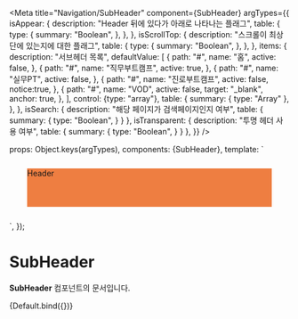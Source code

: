 

<Meta
  title="Navigation/SubHeader"
  component={SubHeader}
  argTypes={{
    isAppear: {
      description: "Header 뒤에 있다가 아래로 나타나는 플래그",
      table: {
        type: {
          summary: "Boolean",
        },
      },
    },
    isScrollTop: {
      description: "스크롤이 최상단에 있는지에 대한 플래그",
      table: {
        type: {
          summary: "Boolean",
        },
      },
    },
    items: {
      description: "서브헤더 목록",
      defaultValue: [
        {
          path: "#",
          name: "홈",
          active: false,
        },
        {
          path: "#",
          name: "직무부트캠프",
          active: true,
        },
        {
          path: "#",
          name: "실무PT",
          active: false,
        },
        {
          path: "#",
          name: "진로부트캠프",
          active: false,
          notice:true,
        },
        {
          path: "#",
          name: "VOD",
          active: false,
          target: "_blank",
          anchor: true,
        },
      ],
      control: {type: "array"},
      table: {
        summary: {
          type: "Array"
        },
      },
    },
    isSearch: {
      description: "해당 페이지가 검색페이지인지 여부",
      table: {
        summary: {
          type: "Boolean",
        }
      }
    },
    isTransparent: {
      description: "투명 헤더 사용 여부",
      table: {
        summary: {
          type: "Boolean",
        }
      }
    },
  }}
/>

  props: Object.keys(argTypes),
  components: {SubHeader},
  template:
    `<div style="padding: 12px 32px">
    <div style="position: relative">
    <div style="height: 69px; background-color: #EE7E41">Header</div>
    <SubHeader
           :is-appear="isAppear"
           :is-scroll-top="isScrollTop"
           :is-search="isSearch"
           :is-transparent="isTransparent"
           :items="items"
           :style="{'--triggered-top': '0 !important'}"
/>
</div>
    </div>`,
});

# SubHeader

**SubHeader** 컴포넌트의 문서입니다.

<Story name="Default" height="100px">
  {Default.bind({})}
</Story>

<ArgsTable story="Default" />